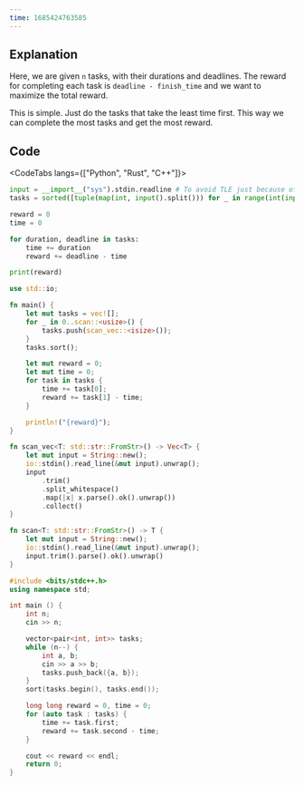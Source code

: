 ---
time: 1685424763585
---

## Explanation

Here, we are given `n` tasks, with their durations and deadlines. The reward for completing each task is `deadline - finish_time` and we want to maximize the total reward.

This is simple. Just do the tasks that take the least time first. This way we can complete the most tasks and get the most reward.

## Code

<CodeTabs langs={["Python", "Rust", "C++"]}>

```python
input = __import__("sys").stdin.readline # To avoid TLE just because of slow input
tasks = sorted([tuple(map(int, input().split())) for _ in range(int(input()))])

reward = 0
time = 0

for duration, deadline in tasks:
    time += duration
    reward += deadline - time

print(reward)
```

```rust
use std::io;

fn main() {
    let mut tasks = vec![];
    for _ in 0..scan::<usize>() {
        tasks.push(scan_vec::<isize>());
    }
    tasks.sort();

    let mut reward = 0;
    let mut time = 0;
    for task in tasks {
        time += task[0];
        reward += task[1] - time;
    }

    println!("{reward}");
}

fn scan_vec<T: std::str::FromStr>() -> Vec<T> {
    let mut input = String::new();
    io::stdin().read_line(&mut input).unwrap();
    input
        .trim()
        .split_whitespace()
        .map(|x| x.parse().ok().unwrap())
        .collect()
}

fn scan<T: std::str::FromStr>() -> T {
    let mut input = String::new();
    io::stdin().read_line(&mut input).unwrap();
    input.trim().parse().ok().unwrap()
}
```

```cpp
#include <bits/stdc++.h>
using namespace std;

int main () {
    int n;
    cin >> n;

    vector<pair<int, int>> tasks;
    while (n--) {
        int a, b;
        cin >> a >> b;
        tasks.push_back({a, b});
    }
    sort(tasks.begin(), tasks.end());

    long long reward = 0, time = 0;
    for (auto task : tasks) {
        time += task.first;
        reward += task.second - time;
    }

    cout << reward << endl;
    return 0;
}
```

</CodeTabs>
